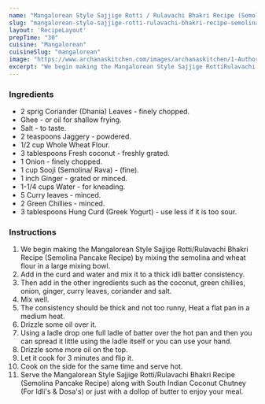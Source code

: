 ---
name: "Mangalorean Style Sajjige Rotti / Rulavachi Bhakri Recipe (Semolina Pancake Recipe)"
slug: "mangalorean-style-sajjige-rotti-rulavachi-bhakri-recipe-semolina-pancake-recipe"
layout: 'RecipeLayout'
prepTime: "30"
cuisine: "Mangalorean"
cuisineSlug: "mangalorean"
image: "https://www.archanaskitchen.com/images/archanaskitchen/1-Author/sibyl_sunitha/Mangalorean_Style_Sajjige_RottiRulavachi_Bhakri_Recipe_Semolina_Pancake_Recipe.jpg"
excerpt: "We begin making the Mangalorean Style Sajjige RottiRulavachi Bhakri Recipe Semolina Pancake Recipe by mixing the semolina and wheat flour in a large mixing bowl"
---

### Ingredients

- 2 sprig Coriander (Dhania) Leaves - finely chopped.
- Ghee - or oil for shallow frying.
- Salt - to taste.
- 2 teaspoons Jaggery - powdered.
- 1/2 cup Whole Wheat Flour.
- 3 tablespoons Fresh coconut - freshly grated.
- 1 Onion - finely chopped.
- 1 cup Sooji (Semolina/ Rava) - (fine).
- 1 inch Ginger - grated or minced.
- 1-1/4 cups Water - for kneading.
- 5 Curry leaves - minced.
- 2 Green Chillies - minced.
- 3 tablespoons Hung Curd (Greek Yogurt) - use less if it is too sour.

### Instructions

1. We begin making the Mangalorean Style Sajjige Rotti/Rulavachi Bhakri Recipe (Semolina Pancake Recipe) by mixing the semolina and wheat flour in a large mixing bowl.
1. Add in the curd and water and mix it to a thick idli batter consistency.
1. Then add in the other ingredients such as the coconut, green chillies, onion, ginger, curry leaves, coriander and salt.
1. Mix well.
1. The consistency should be thick and not too runny, Heat a flat pan in a medium heat.
1. Drizzle some oil over it.
1. Using a ladle drop one full ladle of batter over the hot pan and then you can spread it little using the ladle itself or you can use your hand.
1. Drizzle some more oil on the top.
1. Let it cook for 3 minutes and flip it.
1. Cook on the side for the same time and serve hot.
1. Serve the Mangalorean Style Sajjige Rotti/Rulavachi Bhakri Recipe (Semolina Pancake Recipe) along with South Indian Coconut Chutney (For Idli's & Dosa's) or just with a dollop of butter to enjoy your meal.
